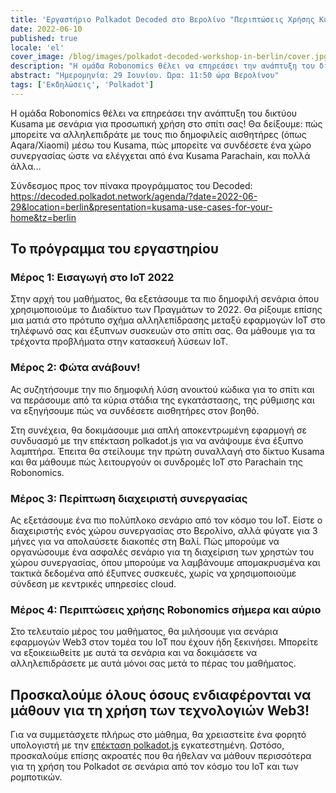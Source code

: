 ```yaml
---
title: 'Εργαστήριο Polkadot Decoded στο Βερολίνο "Περιπτώσεις Χρήσης Kusama Για Το Σπίτι Σας"'
date: 2022-06-10
published: true
locale: 'el'
cover_image: /blog/images/polkadot-decoded-workshop-in-berlin/cover.jpg
description: "Η ομάδα Robonomics θέλει να επηρεάσει την ανάπτυξη του δικτύου Kusama με σενάρια για προσωπική χρήση στο σπίτι σας! Θα δείξουμε: πώς μπορείτε να αλληλεπιδράτε με τους πιο δημοφιλείς αισθητήρες (όπως Aqara/Xiaomi) μέσω του Kusama, πώς μπορείτε να συνδέσετε ένα χώρο συνεργασίας ώστε να ελέγχεται από ένα Kusama Parachain, και πολλά άλλα…"
abstract: "Ημερομηνία: 29 Ιουνίου. Ώρα: 11:50 ώρα Βερολίνου"
tags: ['Εκδηλώσεις', 'Polkadot']
---
```


Η ομάδα Robonomics θέλει να επηρεάσει την ανάπτυξη του δικτύου Kusama με σενάρια για προσωπική χρήση στο σπίτι σας! Θα δείξουμε: πώς μπορείτε να αλληλεπιδράτε με τους πιο δημοφιλείς αισθητήρες (όπως Aqara/Xiaomi) μέσω του Kusama, πώς μπορείτε να συνδέσετε ένα χώρο συνεργασίας ώστε να ελέγχεται από ένα Kusama Parachain, και πολλά άλλα…

Σύνδεσμος προς τον πίνακα προγράμματος του Decoded: https://decoded.polkadot.network/agenda/?date=2022-06-29&location=berlin&presentation=kusama-use-cases-for-your-home&tz=berlin

## Το πρόγραμμα του εργαστηρίου

### Μέρος 1: Εισαγωγή στο IoT 2022

Στην αρχή του μαθήματος, θα εξετάσουμε τα πιο δημοφιλή σενάρια όπου χρησιμοποιούμε το Διαδίκτυο των Πραγμάτων το 2022. Θα ρίξουμε επίσης μια ματιά στο πρότυπο σχήμα αλληλεπίδρασης μεταξύ εφαρμογών IoT στο τηλέφωνό σας και έξυπνων συσκευών στο σπίτι σας. Θα μάθουμε για τα τρέχοντα προβλήματα στην κατασκευή λύσεων IoT.

### Μέρος 2: Φώτα ανάβουν!

Ας συζητήσουμε την πιο δημοφιλή λύση ανοικτού κώδικα για το σπίτι και να περάσουμε από τα κύρια στάδια της εγκατάστασης, της ρύθμισης και να εξηγήσουμε πώς να συνδέσετε αισθητήρες στον βοηθό.

Στη συνέχεια, θα δοκιμάσουμε μια απλή αποκεντρωμένη εφαρμογή σε συνδυασμό με την επέκταση polkadot.js για να ανάψουμε ένα έξυπνο λαμπτήρα. Έπειτα θα στείλουμε την πρώτη συναλλαγή στο δίκτυο Kusama και θα μάθουμε πώς λειτουργούν οι συνδρομές IoT στο Parachain της Robonomics.

### Μέρος 3: Περίπτωση διαχειριστή συνεργασίας

Ας εξετάσουμε ένα πιο πολύπλοκο σενάριο από τον κόσμο του IoT. Είστε ο διαχειριστής ενός χώρου συνεργασίας στο Βερολίνο, αλλά φύγατε για 3 μήνες για να απολαύσετε διακοπές στη Βαλί. Πώς μπορούμε να οργανώσουμε ένα ασφαλές σενάριο για τη διαχείριση των χρηστών του χώρου συνεργασίας, όπου μπορούμε να λαμβάνουμε απομακρυσμένα και τακτικά δεδομένα από έξυπνες συσκευές, χωρίς να χρησιμοποιούμε σύνδεση με κεντρικές υπηρεσίες cloud.

### Μέρος 4: Περιπτώσεις χρήσης Robonomics σήμερα και αύριο

Στο τελευταίο μέρος του μαθήματος, θα μιλήσουμε για σενάρια εφαρμογών Web3 στον τομέα του IoT που έχουν ήδη ξεκινήσει. Μπορείτε να εξοικειωθείτε με αυτά τα σενάρια και να δοκιμάσετε να αλληλεπιδράσετε με αυτά μόνοι σας μετά το πέρας του μαθήματος.

## Προσκαλούμε όλους όσους ενδιαφέρονται να μάθουν για τη χρήση των τεχνολογιών Web3!

Για να συμμετάσχετε πλήρως στο μάθημα, θα χρειαστείτε ένα φορητό υπολογιστή με την [επέκταση polkadot.js](https://polkadot.js.org/extension/) εγκατεστημένη. Ωστόσο, προσκαλούμε επίσης ακροατές που θα ήθελαν να μάθουν περισσότερα για τη χρήση του Polkadot σε σενάρια από τον κόσμο του IoT και των ρομποτικών.